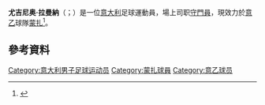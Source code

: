 {{noteTA
|G1=Football
}}
{{Infobox football biography
| name= Eugenio Lamanna
| fullname = 
| image = 
| birth_date = {{birth date and age|1989|8|7|df=yes}}
| birth_place = [[意大利|意大利]][[科莫|科莫]]
| height = 1.86 m
| currentclub = [[蒙扎足球俱乐部|蒙沙]]
| clubnumber = 1
| position = 守門員
| youthyears1 = 
| youthclubs1 = 
| years1 = 2007–2008
| clubs1 = [[科莫足球俱乐部|科木]]
| caps1 = 23
| goals1 = 0
| years2 = 2008–2012
| clubs2 = [[热那亚板球与足球俱乐部|熱拿亞]]
| caps2 = 0
| goals2 = 0
| years3 = 2009–2011
| clubs3 = → [[古比奥足球俱乐部|古比奧]] (loan)
| caps3 = 29
| goals3 = 0
| years4 = 2011–2012
| clubs4 = → [[巴里足球俱乐部|巴里]] (loan)
| caps4 = 42
| goals4 = 0
| years5 = 2012–2014
| clubs5 = [[錫耶納足球俱樂部|錫耶納]]
| caps5 = 39
| goals5 = 0
| years6 = 2012–2013
| clubs6 = → [[巴里足球俱乐部|巴里]] (loan)
| caps6 = 40
| goals6 = 0
| years7 = 2014–2018
| clubs7 = [[热那亚板球与足球俱乐部|熱拿亞]]
| caps7 = 43
| goals7 = 0
| years8 = 2018–2019
| clubs8 = [[斯佩齊亞足球俱樂部|史柏斯亞]]
| caps8 = 33
| goals8 = 0
| years9 = 2019–
| clubs9 = [[蒙扎足球俱乐部|蒙沙]]
| caps9 = 35
| goals9 = 0
| pcupdate = 20:11, 16 March 2021 (UTC)
}}

'''尤吉尼奥·拉曼納'''（{{lang-it|Eugenio Lamanna}}；{{bd|1989年|8月7日}}）是一位[[意大利|意大利]]足球運動員，場上司职[[守門員|守門員]]，現效力於[[意大利足球乙级联赛|意乙]]球隊[[蒙扎足球俱樂部|蒙扎]]<ref>{{cite news|url=http://genoacfc.it/notizie/mercato-accordi-partecipazione/|title=MERCATO ACCORDI PARTECIPAZIONE|date=20 June 2014|accessdate=28 July 2014|publisher=Genoa CFC|language=it|deadurl=yes|archiveurl=https://web.archive.org/web/20140705062904/http://genoacfc.it/notizie/mercato-accordi-partecipazione/|archivedate=2014年7月5日|df=}}</ref>。

==參考資料==
{{Reflist}}

{{蒙扎球员名单}}

{{DEFAULTSORT: Lamanna, Eugenio}}
[[Category:意大利男子足球运动员|Category:意大利男子足球运动员]]
[[Category:蒙扎球員|Category:蒙扎球員]]
[[Category:意乙球员|Category:意乙球员]]